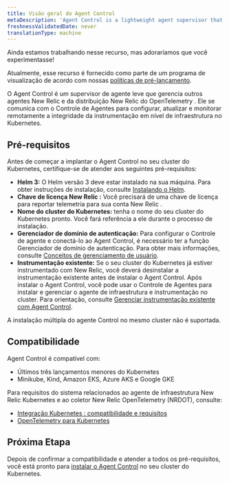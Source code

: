 ```yaml
---
title: Visão geral do Agent Control
metaDescription: 'Agent Control is a lightweight agent supervisor that manages other New Relic and New Relic distribution of OpenTelemetry agents by communicating with Fleet Control to remotely configure, update, and monitor the health of infrastructure-level instrumentation.'
freshnessValidatedDate: never
translationType: machine
---
```


<Callout title="visualização">
  Ainda estamos trabalhando nesse recurso, mas adoraríamos que você experimentasse!

  Atualmente, esse recurso é fornecido como parte de um programa de visualização de acordo com nossas [políticas de pré-lançamento](/docs/licenses/license-information/referenced-policies/new-relic-pre-release-policy).
</Callout>

O Agent Control é um supervisor de agente leve que gerencia outros agentes New Relic e da distribuição New Relic do OpenTelemetry . Ele se comunica com o Controle de Agentes para configurar, atualizar e monitorar remotamente a integridade da instrumentação em nível de infraestrutura no Kubernetes.

## Pré-requisitos

Antes de começar a implantar o Agent Control no seu cluster do Kubernetes, certifique-se de atender aos seguintes pré-requisitos:

* **Helm 3:** O Helm versão 3 deve estar instalado na sua máquina. Para obter instruções de instalação, consulte [Instalando o Helm](https://helm.sh/docs/intro/install).
* **Chave de licença New Relic :** Você precisará de uma chave de licença para reportar telemetria para sua conta New Relic .
* **Nome do cluster do Kubernetes:** tenha o nome do seu cluster do Kubernetes pronto. Você fará referência a ele durante o processo de instalação.
* **Gerenciador de domínio de autenticação:** Para configurar o Controle de agente e conectá-lo ao Agent Control, é necessário ter a função Gerenciador de domínio de autenticação. Para obter mais informações, consulte [Conceitos de gerenciamento de usuário](/docs/accounts/accounts-billing/new-relic-one-user-management/user-management-concepts/#admin-settings).
* **Instrumentação existente:** Se o seu cluster do Kubernetes já estiver instrumentado com New Relic, você deverá desinstalar a instrumentação existente antes de instalar o Agent Control. Após instalar o Agent Control, você pode usar o Controle de Agentes para instalar e gerenciar o agente de infraestrutura e instrumentação no cluster. Para orientação, consulte [Gerenciar instrumentação existente com Agent Control](/docs/new-relic-control/agent-control/reinstrumentation).

<Callout variant="caution" title="aviso">
  A instalação múltipla do agente Control no mesmo cluster não é suportada.
</Callout>

## Compatibilidade

Agent Control é compatível com:

* Últimos três lançamentos menores do Kubernetes
* Minikube, Kind, Amazon EKS, Azure AKS e Google GKE

Para requisitos do sistema relacionados ao agente de infraestrutura New Relic Kubernetes e ao coletor New Relic OpenTelemetry (NRDOT), consulte:

* [Integração Kubernetes : compatibilidade e requisitos](/docs/kubernetes-pixie/kubernetes-integration/get-started/kubernetes-integration-compatibility-requirements)
* [OpenTelemetry para Kubernetes](/docs/kubernetes-pixie/kubernetes-integration/installation/k8s-otel)

## Próxima Etapa

Depois de confirmar a compatibilidade e atender a todos os pré-requisitos, você está pronto para [instalar o Agent Control](/docs/new-relic-control/agent-control/setup) no seu cluster do Kubernetes.